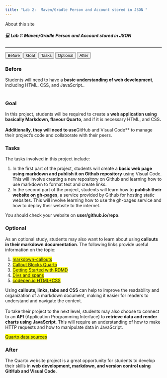 ```yaml
---
title: "Lab 2:  Maven/Gradle Person and Account stored in JSON "
---
```


About this site

<div class="labs">
<h5>💻 Lab 1: Maven/Gradle Person and Account stored in JSON </h5>
<hr>
<!-- Tab links -->
<div class="tabw3">
  <button class="tablinks" onclick="openLab(event, 'Before')">Before</button>
  <button class="tablinks" onclick="openLab(event, 'Goal')">Goal</button>
  <button class="tablinks" onclick="openLab(event, 'Tasks')">Tasks</button>
  <button class="tablinks" onclick="openLab(event, 'Optional')">Optional</button>
  <button class="tablinks" onclick="openLab(event, 'After')">After</button>
</div>

<!-- Tab content -->
<div id="Before" class="tabcontentw3">
  <h3>Before</h3>
  <p class="indent">
  Students will need to have a **basic understanding of web development**, including HTML, CSS, and JavaScript..
  </br></br></p>
</div>

<div id="Goal" class="tabcontentw3">
  <h3>Goal</h3>
  <p class="indent">
  In this project, students will be required to create a **web application using basically Markdown, flavour Quarto**, and if it is necessary HTML, and CSS**.
  </br></br>
Additionally, they will need to use**GitHub and Visual Code** to manage their project's code and collaborate with their peers.
  </br></p>
</div>

<div id="Tasks" class="tabcontentw3">
  <h3>Tasks</h3>
   <p class="indent">
  The tasks involved in this project include:
  </br>
  <ol type="1" class="indent">
  <li>
  In the first part of the project, students will create a **basic web page using markdown and publish it on Github repository** using Visual Code. This will involve creating a new repository on Github and learning how to use markdown to format text and create links.</li>
  <li>
  In the second part of the project, students will learn how to **publish their website on gh-pages**, a service provided by Github for hosting static websites. This will involve learning how to use the gh-pages service and how to deploy their website to the internet.</li>
  </ol>
  <p class="indent">You should check your website on **user/github.io/repo**.</p>
  </p>
</div>

<div id="Optional" class="tabcontentw3">
  <h3>Optional</h3>
  <p class="indent">As an optional study, students may also want to learn about using **callouts in their markdown documentation**. The following links provide useful information on the topic:
  </br>
    <ol type="1" class="indent">
    <li><mark>
    [markdown-callouts](https://oprypin.github.io/markdown-callouts/)
    </mark></li>
    <li><mark>
    [Callout Blocks Quarto](https://quarto.org/docs/authoring/callouts.html)
    </mark></li>
    <li><mark>
    [Getting Started with RDMD](https://rdmd.readme.io/docs/getting-started)
    </mark></li>
    <li><mark>
    [Divs and spans](https://quarto.org/docs/authoring/markdown-basics.html#divs-and-spans)
    </mark></li>
    <li><mark>
    [codepen.io HTML+CSS](https://codepen.io/dongmikim/pen/VwLqyjQ)
    </mark></li>
    </ol>
  <p class="indent">
  Using **callouts, links, tabs and CSS** can help to improve the readability and organization of a markdown document, making it easier for readers to understand and navigate the content.
  </br> </br>
  To take their project to the next level, students may also choose to connect to an **API** (Application Programming Interface) to **retrieve data and render charts using JavaScript**. This will require an understanding of how to make HTTP requests and how to manipulate data in JavaScript.
  </p>
  <p class="indent"><mark>
  [Quarto data sources](/markup/markupquartoprogramming.qmd)
  </mark></p>
</div>

<div id="After" class="tabcontentw3">
  <h3>After</h3>
   <p class="indent">The Quarto website project is a great opportunity for students to develop their skills in **web development, markdown, and version control using GitHub and Visual Code**.
  </br></br></p>
</div>

</div>

<script>
function openLab(evt, labStep) {
  var i, tabcontent, tablinks;
  tabcontent = document.getElementsByClassName("tabcontentw3");
  for (i = 0; i < tabcontent.length; i++) {
    tabcontent[i].style.display = "none";
  }
  tablinks = document.getElementsByClassName("tablinks");
  for (i = 0; i < tablinks.length; i++) {
    tablinks[i].className = tablinks[i].className.replace(" active", "");
  }
  document.getElementById(labStep).style.display = "block";
  evt.currentTarget.className += " active";
}
</script>
